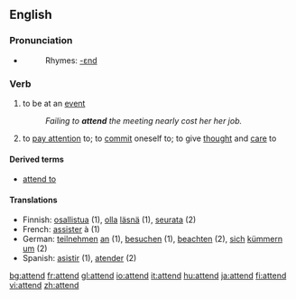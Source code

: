 ==English==

===Pronunciation===
*{{audio|en-us-attend.ogg|Audio (US)}}
*:Rhymes: [[Rhymes:English:-ɛnd|-ɛnd]]

===Verb===
{{en-verb}}
# to be at an [[event]]
#:''Failing to '''attend''' the meeting nearly cost her her job.''
# to [[pay attention]] to; to [[commit]] oneself to; to give [[thought]] and [[care]] to

====Derived terms====
*[[attend to]]

====Translations====
{{rfc-trans}}
*Finnish: [[osallistua]] (1), [[olla]] [[läsnä]] (1), [[seurata]] (2)
*French: [[assister]] à (1)
*German: [[teilnehmen]] [[an]] (1), [[besuchen]] (1), [[beachten]] (2), [[sich]] [[kümmern]] [[um]] (2)
*Spanish: [[asistir]] (1), [[atender]] (2)

[[bg:attend]]
[[fr:attend]]
[[gl:attend]]
[[io:attend]]
[[it:attend]]
[[hu:attend]]
[[ja:attend]]
[[fi:attend]]
[[vi:attend]]
[[zh:attend]]